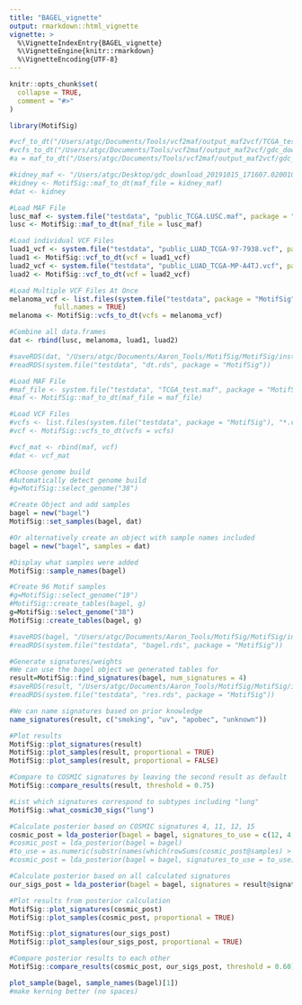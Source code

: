 ```yaml
---
title: "BAGEL_vignette"
output: rmarkdown::html_vignette
vignette: >
  %\VignetteIndexEntry{BAGEL_vignette}
  %\VignetteEngine{knitr::rmarkdown}
  %\VignetteEncoding{UTF-8}
---
```


```r
knitr::opts_chunk$set(
  collapse = TRUE,
  comment = "#>"
)
```

```r
library(MotifSig)
```

```r
#vcf_to_dt("/Users/atgc/Documents/Tools/vcf2maf/output_maf2vcf/TCGA_test.vcf")
#vcfs_to_dt("/Users/atgc/Documents/Tools/vcf2maf/output_maf2vcf/gdc_download_20191011_223725.150011/4b7a5729-b83e-4837-9b61-a6002dce1c0a/subset_1k_TCGA.SKCM.vcf")
#a = maf_to_dt("/Users/atgc/Documents/Tools/vcf2maf/output_maf2vcf/gdc_download_20191015_034733.988608/95258183-63ea-4c97-ae29-1bae9ed06334/TCGA.LUSC.mutect.95258183-63ea-4c97-ae29-1bae9ed06334.DR-10.0.somatic.maf")

#kidney_maf <- "/Users/atgc/Desktop/gdc_download_20191015_171607.020010/ddb523ba-29ac-4056-82ca-4147d2e98ddf/TCGA.K#ICH.mutect.ddb523ba-29ac-4056-82ca-4147d2e98ddf.DR-10.0.somatic.maf"
#kidney <- MotifSig::maf_to_dt(maf_file = kidney_maf)
#dat <- kidney

#Load MAF File
lusc_maf <- system.file("testdata", "public_TCGA.LUSC.maf", package = "MotifSig") 
lusc <- MotifSig::maf_to_dt(maf_file = lusc_maf)

#Load individual VCF Files
luad1_vcf <- system.file("testdata", "public_LUAD_TCGA-97-7938.vcf", package = "MotifSig")
luad1 <- MotifSig::vcf_to_dt(vcf = luad1_vcf)
luad2_vcf <- system.file("testdata", "public_LUAD_TCGA-MP-A4TJ.vcf", package = "MotifSig")
luad2 <- MotifSig::vcf_to_dt(vcf = luad2_vcf)

#Load Multiple VCF Files At Once
melanoma_vcf <- list.files(system.file("testdata", package = "MotifSig"), pattern = glob2rx("*SKCM*vcf"), 
           full.names = TRUE)
melanoma <- MotifSig::vcfs_to_dt(vcfs = melanoma_vcf)

#Combine all data.frames
dat <- rbind(lusc, melanoma, luad1, luad2)

#saveRDS(dat, "/Users/atgc/Documents/Aaron_Tools/MotifSig/MotifSig/inst/testdata/dt.rds")
#readRDS(system.file("testdata", "dt.rds", package = "MotifSig"))

#Load MAF File
#maf_file <- system.file("testdata", "TCGA_test.maf", package = "MotifSig") 
#maf <- MotifSig::maf_to_dt(maf_file = maf_file)

#Load VCF Files
#vcfs <- list.files(system.file("testdata", package = "MotifSig"), "*.vcf", full.names = TRUE)
#vcf <- MotifSig::vcfs_to_dt(vcfs = vcfs)

#vcf_mat <- rbind(maf, vcf)
#dat <- vcf_mat

#Choose genome build
#Automatically detect genome build
#g=MotifSig::select_genome("38")

#Create Object and add samples
bagel = new("bagel")
MotifSig::set_samples(bagel, dat)

#Or alternatively create an object with sample names included
bagel = new("bagel", samples = dat)

#Display what samples were added
MotifSig::sample_names(bagel)

#Create 96 Motif samples
#g=MotifSig::select_genome("19")
#MotifSig::create_tables(bagel, g)
g=MotifSig::select_genome("38")
MotifSig::create_tables(bagel, g)

#saveRDS(bagel, "/Users/atgc/Documents/Aaron_Tools/MotifSig/MotifSig/inst/testdata/bagel.rds")
#readRDS(system.file("testdata", "bagel.rds", package = "MotifSig"))

#Generate signatures/weights
#We can use the bagel object we generated tables for
result=MotifSig::find_signatures(bagel, num_signatures = 4)
#saveRDS(result, "/Users/atgc/Documents/Aaron_Tools/MotifSig/MotifSig/inst/testdata/res.rds")
#readRDS(system.file("testdata", "res.rds", package = "MotifSig"))

#We can name signatures based on prior knowledge
name_signatures(result, c("smoking", "uv", "apobec", "unknown"))

#Plot results
MotifSig::plot_signatures(result)
MotifSig::plot_samples(result, proportional = TRUE)
MotifSig::plot_samples(result, proportional = FALSE)

#Compare to COSMIC signatures by leaving the second result as default
MotifSig::compare_results(result, threshold = 0.75)

#List which signatures correspond to subtypes including "lung"
MotifSig::what_cosmic30_sigs("lung")

#Calculate posterior based on COSMIC signatures 4, 11, 12, 15
cosmic_post = lda_posterior(bagel = bagel, signatures_to_use = c(12, 4, 11, 15))
#cosmic_post = lda_posterior(bagel = bagel)
#to_use = as.numeric(substr(names(which(rowSums(cosmic_post@samples) > 2)), 11, 12))
#cosmic_post = lda_posterior(bagel = bagel, signatures_to_use = to_use)

#Calculate posterior based on all calculated signatures
our_sigs_post = lda_posterior(bagel = bagel, signatures = result@signatures)

#Plot results from posterior calculation
MotifSig::plot_signatures(cosmic_post)
MotifSig::plot_samples(cosmic_post, proportional = TRUE)

MotifSig::plot_signatures(our_sigs_post)
MotifSig::plot_samples(our_sigs_post, proportional = TRUE)

#Compare posterior results to each other
MotifSig::compare_results(cosmic_post, our_sigs_post, threshold = 0.60)

plot_sample(bagel, sample_names(bagel)[1])
#make kerning better (no spaces)
```
